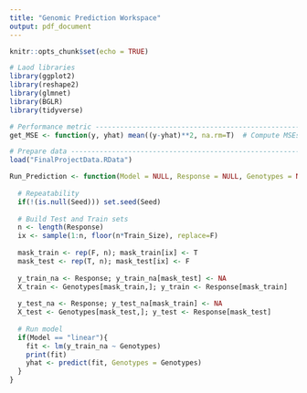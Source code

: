 ```yaml
---
title: "Genomic Prediction Workspace"
output: pdf_document
---
```


```r
knitr::opts_chunk$set(echo = TRUE)
```

```r
# Laod libraries
library(ggplot2)
library(reshape2)
library(glmnet)
library(BGLR)
library(tidyverse)
```

```r
# Performance metric ------------------------------------------------------
get_MSE <- function(y, yhat) mean((y-yhat)**2, na.rm=T)  # Compute MSEs
```

```r
# Prepare data ------------------------------------------------------------
load("FinalProjectData.RData")
```

```r
Run_Prediction <- function(Model = NULL, Response = NULL, Genotypes = NULL, Train_Size = 0.8, Seed = NULL){
  
  # Repeatability
  if(!(is.null(Seed))) set.seed(Seed)
  
  # Build Test and Train sets
  n <- length(Response)
  ix <- sample(1:n, floor(n*Train_Size), replace=F)
  
  mask_train <- rep(F, n); mask_train[ix] <- T
  mask_test <- rep(T, n); mask_test[ix] <- F
  
  y_train_na <- Response; y_train_na[mask_test] <- NA
  X_train <- Genotypes[mask_train,]; y_train <- Response[mask_train]
  
  y_test_na <- Response; y_test_na[mask_train] <- NA
  X_test <- Genotypes[mask_test,]; y_test <- Response[mask_test]
  
  # Run model
  if(Model == "linear"){
    fit <- lm(y_train_na ~ Genotypes)
    print(fit)
    yhat <- predict(fit, Genotypes = Genotypes)
  }
}
```

